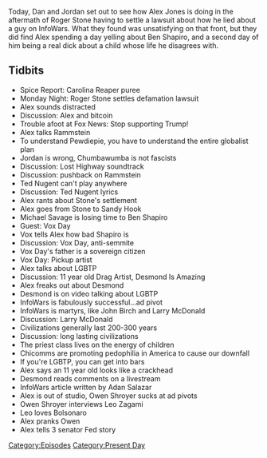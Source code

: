 {{DEFAULTSORT:
    #_EPISODE_0242:December 18-19, 2018
}}{{Episode
    | title             = December 18-19, 2018
    | caption           = Listen to this episode on [https://knowledgefight.libsyn.com/knowledge-fight-december-18-19-2018 Libsyn] [https://open.spotify.com/episode/3cMSd8Sycp2G6GrLnTHXB7 Spotify]
    | episodeNumber     = 242
    | length            = 02:07:47
    | airDate           = December 21, 2018
    | coverageStartDate = December 18, 2018
    | coverageEndDate   = December 19, 2018
    | episodeType       = [[:Category:Present Day|Present Day]]
    | appearance        = [[Roger Stone]], [[Pewdiepie]], [[Ted Nugent]], [[Michael Savage]], [[Ben Shapiro]], [[Vox Day]], [[Desmond Is Amazing]], [[Larry McDonald]], [[Adan Salazar]], [[Owen Shroyer]], [[Leo Zagami]], [[Jair Bolsonaro]]
    | previousEpisode   = [[241: Larry Gets Coached]]
    | nextEpisode       = [[243: April 1-2, 2009]]
}}

{{Stub}}

Today, Dan and Jordan set out to see how Alex Jones is doing in the aftermath of Roger Stone having to settle a lawsuit about how he lied about a guy on InfoWars. What they found was unsatisfying on that front, but they did find Alex spending a day yelling about Ben Shapiro, and a second day of him being a real dick about a child whose life he disagrees with.

==Tidbits==

*Spice Report: Carolina Reaper puree
*Monday Night: Roger Stone settles defamation lawsuit
*Alex sounds distracted
*Discussion: Alex and bitcoin
*Trouble afoot at Fox News: Stop supporting Trump!
*Alex talks Rammstein
*To understand Pewdiepie, you have to understand the entire globalist plan
*Jordan is wrong, Chumbawumba is not fascists
*Discussion: Lost Highway soundtrack
*Discussion: pushback on Rammstein
*Ted Nugent can't play anywhere
*Discussion: Ted Nugent lyrics
*Alex rants about Stone's settlement
*Alex goes from Stone to Sandy Hook
*Michael Savage is losing time to Ben Shapiro
*Guest: Vox Day
*Vox tells Alex how bad Shapiro is
*Discussion: Vox Day, anti-semmite
*Vox Day's father is a sovereign citizen
*Vox Day: Pickup artist
*Alex talks about LGBTP
*Discussion: 11 year old Drag Artist, Desmond Is Amazing
*Alex freaks out about Desmond
*Desmond is on video talking about LGBTP
*InfoWars is fabulously successful...ad pivot
*InfoWars is martyrs, like John Birch and Larry McDonald
*Discussion: Larry McDonald
*Civilizations generally last 200-300 years
*Discussion: long lasting civilizations
*The priest class lives on the energy of children
*Chicomms are promoting pedophilia in America to cause our downfall
*If you're LGBTP, you can get into bars
*Alex says an 11 year old looks like a crackhead
*Desmond reads comments on a livestream
*InfoWars article written by Adan Salazar
*Alex is out of studio, Owen Shroyer sucks at ad pivots
*Owen Shroyer interviews Leo Zagami
*Leo loves Bolsonaro
*Alex pranks Owen
*Alex tells 3 senator Fed story

[[Category:Episodes]]
[[Category:Present Day]]
